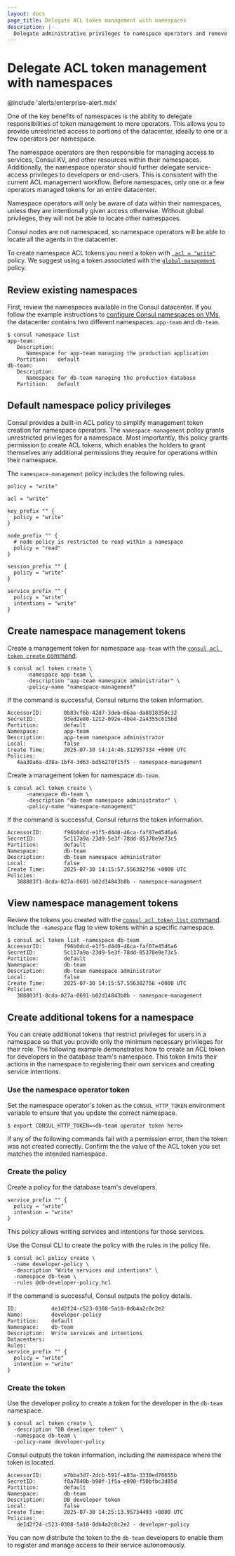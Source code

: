 ```yaml
---
layout: docs
page_title: Delegate ACL token management with namespaces
description: |-
  Delegate administrative privileges to namespace operators and remove resource uniqueness restrictions using Consul Enterprise namespace and Access Control Lists (ACLS).
---
```


# Delegate ACL token management with namespaces

@include 'alerts/enterprise-alert.mdx'

One of the key benefits of namespaces is the ability to delegate responsibilities of token management to more operators. This allows you to provide unrestricted access to portions of the datacenter, ideally to one or a few operators per namespace.

The namespace operators are then responsible for managing access to services, Consul KV, and other resources within their namespaces. Additionally, the namespace operator should further delegate service-access privileges to developers or end-users. This is consistent with the current ACL management workflow. Before namespaces, only one or a few operators managed tokens for an entire datacenter.

Namespace operators will only be aware of data within their namespaces, unless they are intentionally given access otherwise. Without global privileges, they will not be able to locate other namespaces.

<Note>

Consul nodes are not namespaced, so namespace operators will be able to locate all the agents in the datacenter.

</Note>

To create namespace ACL tokens you need a token with [` acl = "write"`](/consul/docs/secure/acl/rule#acl-resource-rules) policy. We suggest using a token associated with the [`global-management`](/consul/docs/secure/acl/policy#global-management) policy.

## Review existing namespaces

First, review the namespaces available in the Consul datacenter. If you follow the example instructions to [configure Consul namespaces on VMs](/consul/docs/multi-tenant/namespace/vm/configure), the datacenter contains two different namespaces: `app-team` and `db-team`.

```shell-session
$ consul namespace list
app-team:
   Description:
      Namespace for app-team managing the production application
   Partition:   default
db-team:
   Description:
      Namespace for db-team managing the production database
   Partition:   default
```

## Default namespace policy privileges

Consul provides a built-in ACL policy to simplify management token creation for namespace operators. The `namespace-management` policy grants unrestricted privileges for a
namespace. Most importantly, this policy grants permission to create ACL tokens, which enables the holders to grant themselves any additional permissions they require for operations within their namespace. 

The `namespace-management` policy includes the following rules.

```hcl
policy = "write"

acl = "write"

key_prefix "" {
  policy = "write"
}

node_prefix "" {
  # node policy is restricted to read within a namespace
  policy = "read"
}

session_prefix "" {
  policy = "write"
}

service_prefix "" {
  policy = "write"
  intentions = "write"
}
```

## Create namespace management tokens

Create a management token for namespace `app-team` with the [`consul acl token create` command](/consul/commands/acl/token/create).

```shell-session
$ consul acl token create \
      -namespace app-team \
      -description "app-team namespace administrator" \
      -policy-name "namespace-management"
```

If the command is successful, Consul returns the token information.

<CodeBlockConfig hideClipboard>

```plaintext
AccessorID:       0b83cf6b-42d7-3deb-06aa-da8018350c32
SecretID:         93ed2e80-1212-092e-4be4-2a4355c615bd
Partition:        default
Namespace:        app-team
Description:      app-team namespace administrator
Local:            false
Create Time:      2025-07-30 14:14:46.312957334 +0000 UTC
Policies:
   4aa30a6a-d38a-1bf4-3d63-bd56270f15f5 - namespace-management
```

</CodeBlockConfig>

Create a management token for namespace `db-team`.

```shell-session
$ consul acl token create \
      -namespace db-team \
      -description "db-team namespace administrator" \
      -policy-name "namespace-management"
```

If the command is successful, Consul returns the token information.

<CodeBlockConfig hideClipboard>

```plaintext
AccessorID:       f96b0dcd-e1f5-d440-46ca-faf07e45d6a6
SecretID:         5c117a9a-23d9-5e3f-78dd-85370e9e73c5
Partition:        default
Namespace:        db-team
Description:      db-team namespace administrator
Local:            false
Create Time:      2025-07-30 14:15:57.556382756 +0000 UTC
Policies:
   388803f1-8cda-027a-0691-b02d14843b8b - namespace-management
```

</CodeBlockConfig>


## View namespace management tokens

Review the tokens you created with the [`consul acl token list` command](/consul/commands/acl/token/list). Include the `-namespace` flag to view tokens within a specific namespace.

```shell-session
$ consul acl token list -namespace db-team
AccessorID:       f96b0dcd-e1f5-d440-46ca-faf07e45d6a6
SecretID:         5c117a9a-23d9-5e3f-78dd-85370e9e73c5
Partition:        default
Namespace:        db-team
Description:      db-team namespace administrator
Local:            false
Create Time:      2025-07-30 14:15:57.556382756 +0000 UTC
Policies:
   388803f1-8cda-027a-0691-b02d14843b8b - namespace-management
```


## Create additional tokens for a namespace

You can create additional tokens that restrict privileges for users in a namespace so that you provide only the minimum necessary privileges for their role. The following example demonstrates how to create an ACL token for developers in the database team's namespace. This token limits their actions in the namespace to registering their own services and creating service intentions.

### Use the namespace operator token

Set the namespace operator's token as the `CONSUL_HTTP_TOKEN` environment variable to ensure that you update the correct namespace.

```shell-session
$ export CONSUL_HTTP_TOKEN=<db-team operator token here>
```

If any of the following commands fail with a permission error, then the token was not created correctly. Confirm the the value of the ACL token you set matches the intended namespace.

### Create the policy

Create a policy for the database team's developers.

<CodeBlockConfig filename="db-developer-policy.hcl">

```hcl
service_prefix "" {
  policy = "write"
  intention = "write"
}
```

</CodeBlockConfig>

This policy allows writing services and intentions for those services.

Use the Consul CLI to create the policy with the rules in the policy file.

```shell-session
$ consul acl policy create \
  -name developer-policy \
  -description "Write services and intentions" \
  -namespace db-team \
  -rules @db-developer-policy.hcl
```

If the command is successful, Consul outputs the policy details.

<CodeBlockConfig hideClipboard>

```plaintext
ID:           de1d2f24-c523-0308-5a10-0db4a2c0c2e2
Name:         developer-policy
Partition:    default
Namespace:    db-team
Description:  Write services and intentions
Datacenters:
Rules:
service_prefix "" {
  policy = "write"
  intention = "write"
}
```

</CodeBlockConfig>

### Create the token

Use the developer policy to  create a token for the
developer in the `db-team` namespace.

```shell-session
$ consul acl token create \
  -description "DB developer token" \
  -namespace db-team \
  -policy-name developer-policy
```

Consul outputs the token information, including the namespace
where the token is located.

<CodeBlockConfig hideClipboard>

```plaintext
AccessorID:       e7bba3d7-2dcb-591f-e83a-3330ed70655b
SecretID:         f8a7840b-b90f-1f5a-e090-f50bfbc3d85d
Partition:        default
Namespace:        db-team
Description:      DB developer token
Local:            false
Create Time:      2025-07-30 14:25:13.95734493 +0000 UTC
Policies:
   de1d2f24-c523-0308-5a10-0db4a2c0c2e2 - developer-policy
```

</CodeBlockConfig>

You can now distribute the token to the `db-team` developers to enable them to register and manage access to their service autonomously.

